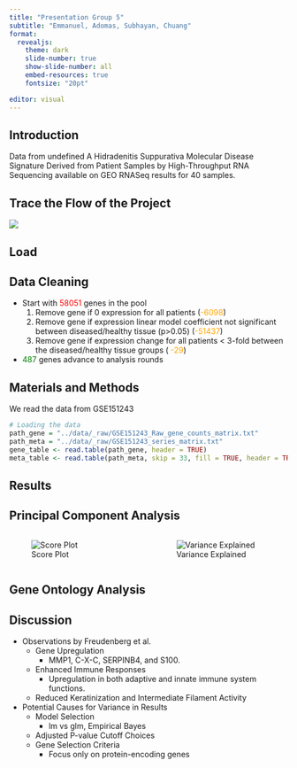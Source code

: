 ```yaml
---
title: "Presentation Group 5"
subtitle: "Emmanuel, Adomas, Subhayan, Chuang"
format: 
  revealjs: 
    theme: dark
    slide-number: true
    show-slide-number: all
    embed-resources: true
    fontsize: "20pt"

editor: visual
---
```


## Introduction

Data from undefined A Hidradenitis Suppurativa Molecular Disease Signature Derived from Patient Samples by High-Throughput RNA Sequencing available on GEO RNASeq results for 40 samples.

## Trace the Flow of the Project

![](../pictures/flowchart_cut.png) 

## Load

## Data Cleaning


- Start with <span style="color:red;">58051</span> genes in the pool
  1. Remove gene if 0 expression for all patients (<span style="color:orange;">-6098</span>)
  2. Remove gene if expression linear model coefficient not significant between diseased/healthy tissue (p>0.05) (<span style="color:orange;">-51437</span>)
  3. Remove gene if expression change for all patients < 3-fold between the diseased/healthy tissue groups ( <span style="color:orange;">-29</span>)
  
- <span style="color:green;">487</span> genes advance to analysis rounds


## Materials and Methods

We read the data from GSE151243

``` .r
# Loading the data
path_gene = "../data/_raw/GSE151243_Raw_gene_counts_matrix.txt"
path_meta = "../data/_raw/GSE151243_series_matrix.txt"
gene_table <- read.table(path_gene, header = TRUE)
meta_table <- read.table(path_meta, skip = 33, fill = TRUE, header = TRUE)
```

## Results

## Principal Component Analysis

:::: {.columns}

::: {.column width="50%"}
![Score Plot](../pictures/PCA_score.png)
:::

::: {.column width="50%"}


![Variance Explained](../pictures/PCA_var.png)

:::
::::

## Gene Ontology Analysis

## Discussion

-   Observations by Freudenberg et al.
    -   Gene Upregulation
        -   MMP1, C-X-C, SERPINB4, and S100.
    -   Enhanced Immune Responses
        -   Upregulation in both adaptive and innate immune system functions.
    -   Reduced Keratinization and Intermediate Filament Activity

-   Potential Causes for Variance in Results
    -   Model Selection
        -   lm vs glm, Empirical Bayes
    -   Adjusted P-value Cutoff Choices
    -   Gene Selection Criteria
        -   Focus only on protein-encoding genes
